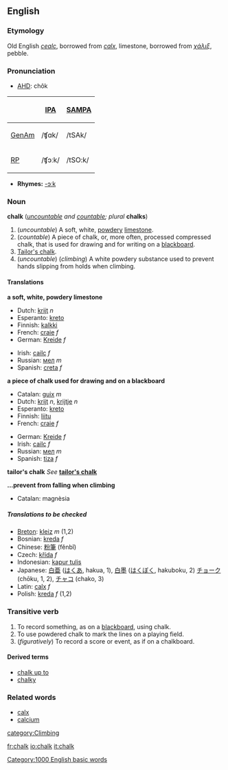 ==English==
===Etymology===
Old English ''[[cealc]]'', borrowed from {{L.}} ''[[calx#Latin|calx]]'', limestone, borrowed from {{Gr.}} ''[[χάλιξ]]'', pebble.

===Pronunciation===
*[[w:AHD|AHD]]: chôk

{| border=1 cellpadding=5
! !! [[w:International Phonetic Alphabet|IPA]] !! [[w:SAMPA|SAMPA]]
|-
! [[GenAm]]
| /ʧɑk/ || /tSAk/
|-
! [[RP]]
| /ʧɔːk/ || /tSO:k/
|}

*'''Rhymes:''' [[Rhymes:English:-ɔːk|-ɔːk]]

===Noun===
'''chalk''' (''[[uncountable]] and [[countable]]; plural'' '''chalks''')

#(''uncountable'') A soft, white, [[powdery]] [[limestone]].
#(''countable'') A piece of chalk, or, more often, processed compressed chalk, that is used for drawing and for writing on a [[blackboard]].
#[[Tailor's chalk]].
#(''uncountable'') (''climbing'') A white powdery substance used to prevent hands slipping from holds when climbing.<!--Isn't this the same as the first def?-->

====Translations====

'''a soft, white, powdery limestone'''
{{top}}
*Dutch: [[krijt]] ''n''
*Esperanto: [[kreto]]
*Finnish: [[kalkki]]
*French: [[craie]] ''f''
*German: [[Kreide]] ''f''
{{mid}}
*Irish: [[cailc]] ''f''
*Russian: [[мел]] ''m''
*Spanish: [[creta]] ''f''
{{bottom}}

'''a piece of chalk used for drawing and on a blackboard'''
{{top}}
*Catalan: [[guix]] ''m''
*Dutch: [[krijt]] ''n'', [[krijtje]] ''n''
*Esperanto: [[kreto]]
*Finnish: [[liitu]]
*French: [[craie]] ''f''
{{mid}}
*German: [[Kreide]] ''f''
*Irish: [[cailc]] ''f''
*Russian: [[мел]] ''m''
*Spanish: [[tiza]] ''f''
{{bottom}}

'''tailor's chalk'''
''See'' '''[[tailor's chalk]]'''

'''...prevent from falling when climbing'''
*Catalan: magnèsia

=====Translations to be checked=====
<!--Remove this section once all of the translations below have been moved into the tables above.-->
{{checktrans}}

*[[Breton]]: [[kleiz]] ''m'' (1,2)
*Bosnian: [[kreda]] ''f''
*Chinese: [[粉筆]] (fěnbǐ)
*Czech: [[křída]] ''f''
*Indonesian: [[kapur tulis]]
*Japanese: [[白亜]] ([[はくあ]], hakua, 1), [[白墨]] ([[はくぼく]], hakuboku, 2) [[チョーク]] (chōku, 1, 2), [[チャコ]] (chako, 3)
*Latin: [[calx#Latin|calx]] ''f''
*Polish: [[kreda]] ''f'' (1,2)

===Transitive verb===
{{en-infl-reg-consonant|chalk||}}

#To record something, as on a [[blackboard]], using chalk.
#To use powdered chalk to mark the lines on a playing field.
#(''figuratively'') To record a score or event, as if on a chalkboard.

====Derived terms====
*[[chalk up to]]
*[[chalky]]

===Related words===
*[[calx]]
*[[calcium]]

[[category:Climbing]]
[[Category:1000 English basic words]]

[[fr:chalk]]
[[io:chalk]]
[[it:chalk]]